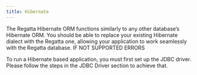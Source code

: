 ```yaml
---
title: Hibernate
---
```


The Regatta Hibernate ORM functions similarly to any other database’s Hibernate ORM. You 
should be able to replace your existing Hibernate dialect with the Regatta one, allowing your 
application to work seamlessly with the Regatta database. IF NOT SUPPORTED ERRORS

To run a Hibernate based application, you must first set up the JDBC driver. Please follow the 
steps in the JDBC Driver section to achieve that.